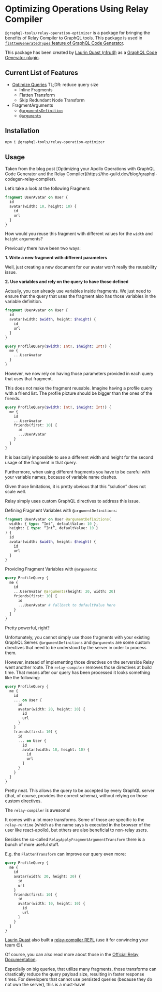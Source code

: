 
# Optimizing Operations Using Relay Compiler

`@graphql-tools/relay-operation-optimizer` is a package for bringing the benefits of Relay Compiler
to GraphQL tools. This package is used in
[`flattenGeneratedTypes` feature of GraphQL Code Generator](https://graphql-code-generator.com/docs/plugins/relay-operation-optimizer).

This package has been created by [Laurin Quast (n1ru4l)](https://github.com/n1ru4l) as a
[GraphQL Code Generator plugin](https://github.com/n1ru4l/graphql-codegen-relay-plugins).

## Current List of Features

- [Optimize Queries](https://relay.dev/docs/en/compiler-architecture#transforms) TL;DR: reduce query
  size
  - Inline Fragments
  - Flatten Transform
  - Skip Redundant Node Transform
- FragmentArguments
  - [`@argumentsDefinition`](https://relay.dev/docs/en/graphql-in-relay#argumentdefinitions)
  - [`@arguments`](https://relay.dev/docs/en/graphql-in-relay#arguments)

## Installation

```sh npm2yarn
npm i @graphql-tools/relay-operation-optimizer
```

## Usage

<Callout>
  Taken from the blog post [Optimizing your Apollo Operations with GraphQL Code Generator and the
  Relay Compiler](https://the-guild.dev/blog/graphql-codegen-relay-compiler).
</Callout>

Let’s take a look at the following Fragment:

```graphql
fragment UserAvatar on User {
  id
  avatar(width: 10, height: 10) {
    id
    url
  }
}
```

How would you reuse this fragment with different values for the `width` and `height` arguments?

Previously there have been two ways:

**1. Write a new fragment with different parameters**

Well, just creating a new document for our avatar won’t really the reusability issue.

**2. Use variables and rely on the query to have those defined**

Actually, you can already use variables inside fragments. We just need to ensure that the query that
uses the fragment also has those variables in the variable definition.

```graphql filename="Fragment Definition"
fragment UserAvatar on User {
  id
  avatar(width: $width, height: $height) {
    id
    url
  }
}
```

```graphql filename="Query Definition"
query ProfileQuery($width: Int!, $height: Int!) {
  me {
    ...UserAvatar
  }
}
```

However, we now rely on having those parameters provided in each query that uses that fragment.

This does not make the fragment reusable. Imagine having a profile query with a friend list. The
profile picture should be bigger than the ones of the friends.

```graphql
query ProfileQuery($width: Int!, $height: Int!) {
  me {
    id
    ...UserAvatar
    friends(first: 10) {
      id
      ...UserAvatar
    }
  }
}
```

It is basically impossible to use a different width and height for the second usage of the fragment
in that query.

Furthermore, when using different fragments you have to be careful with your variable names, because
of variable name clashes.

Given those limitations, it is pretty obvious that this “solution” does not scale well.

Relay simply uses custom GraphQL directives to address this issue.

Defining Fragment Variables with `@argumentDefinitions`:

```graphql {1-3}
fragment UserAvatar on User @argumentDefinitions(
  width: { type: “Int”, defaultValue: 10 },
  height: { type: “Int”, defaultValue: 10 }
) {
  id
  avatar(width: $width, height: $height) {
    id
    url
  }
}
```

Providing Fragment Variables with `@arguments`:

```graphql {4}
query ProfileQuery {
  me {
    id
    ...UserAvatar @arguments(height: 20, width: 20)
    friends(first: 10) {
      id
      ...UserAvatar # fallback to defaultValue here
    }
  }
}
```

Pretty powerful, right?

Unfortunately, you cannot simply use those fragments with your existing GraphQL Server.
`@argumentDefinitions` and `@arguments` are some custom directives that need to be understood by the
server in order to process them.

However, instead of implementing those directives on the serverside Relay went another route. The
`relay-compiler` removes those directives at build time. That means after our query has been
processed it looks something like the following:

```graphql
query ProfileQuery {
  me {
    id
    ... on User {
      id
      avatar(width: 20, height: 20) {
        id
        url
      }
    }
    friends(first: 10) {
      id
      ... on User {
        id
        avatar(width: 10, height: 10) {
          id
          url
        }
      }
    }
  }
}
```

Pretty neat. This allows the query to be accepted by every GraphQL server (that, of course, provides
the correct schema), without relying on those custom directives.

<Callout emoji="🎉">The `relay-compiler` is awesome!</Callout>

It comes with a lot more transforms. Some of those are specific to the `relay-runtime` (which as the
name says is executed in the browser of the user like react-apollo), but others are also beneficial
to non-relay users.

Besides the so-called `RelayApplyFragmentArgumentTransform` there is a bunch of more useful stuff.

E.g. the `FlattenTransform` can improve our query even more:

```graphql
query ProfileQuery {
  me {
    id
    avatar(width: 20, height: 20) {
      id
      url
    }
    friends(first: 10) {
      id
      avatar(width: 10, height: 10) {
        id
        url
      }
    }
  }
}
```

[Laurin Quast](https://github.com/n1ru4l) also built a
[relay-compiler REPL](https://relay-compiler-repl.netlify.com/) (use it for convincing your team
😉).

Of course, you can also read more about those in the
[Official Relay Documentation](https://relay.dev/docs/en/compiler-architecture#transforms).

Especially on big queries, that utilize many fragments, those transforms can drastically reduce the
query payload size, resulting in faster response times. For developers that cannot use persisted
queries (because they do not own the server), this is a must-have!
